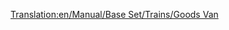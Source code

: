 [[Translation:en/Manual/Base Set/Trains/Goods Van]]
{{es/Vagones|Imagen=[[File:en/Goodsvan.png]]
|Nombre=Vagón de Mercancías
|PrecioNormal=2.968 € (1.484 £)
|PesoNormal=21 / 33 t
|CapacidadNormal=25 cajas de mercancías
|PrecioMono="
|PesoMono=21 / 36 t
|CapacidadMono=30 cajas de mercancías
|PrecioMag="
|PesoMag=21 / 37 t
|CapacidadMag=32 cajas de mercancías
|Descripción=El '''vagón de mercancías''' es necesario para transportar [[es/Manual/Base Set/Cargos/Mercancías|mercancías]] hasta las [[es/Manual/Pueblo#Ciudades|ciudades]] de más de 750 habitantes. Está disponible en los climas [[es/Manual/Clima#Templado|templado]], [[es/Manual/Clima#Subártico|subártico]] y [[es/Manual/Clima#Subtropical|subtropical]]. Las mercancías se transportan desde las [[es/Manual/Base Set/Industries/Fábrica|fábricas]], [[es/Manual/Base Set/Industries/Refinería de petróleo|refinerías de petroleo]] y los [[es/Manual/Base Set/Industries/Aserradero|aserraderos]] en el clima templado; desde las [[es/Manual/Base Set/Industries/Imprenta|imprentas]] y [[es/Manual/Base Set/Industries/Refinería de petróleo|refinerías de petroleo]] en el clima subártico; y desde las [[es/Manual/Base Set/Industries/Fábrica|fábricas]] y [[es/Manual/Base Set/Industries/Refinería de petróleo|refinerías de petroleo]] en el clima subtropical.
}}